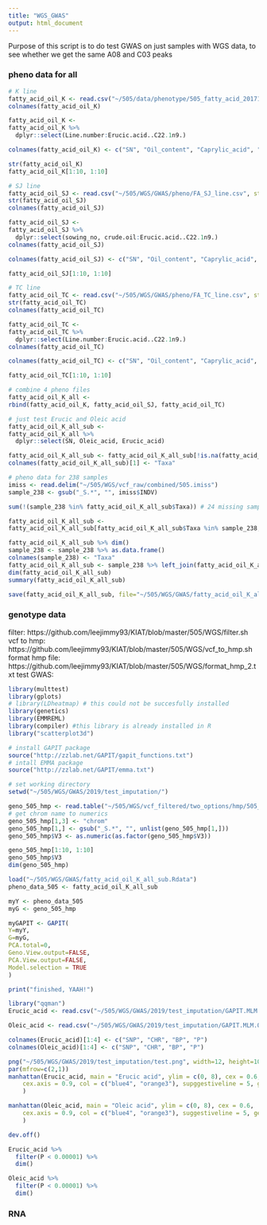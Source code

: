```yaml
---
title: "WGS_GWAS"
output: html_document
---
```


Purpose of this script is to do test GWAS on just samples with WGS data, to see whether we get the same A08 and C03 peaks 

### pheno data for all  
```r
# K line
fatty_acid_oil_K <- read.csv("~/505/data/phenotype/505_fatty_acid_20171128.csv", stringsAsFactors = F)
colnames(fatty_acid_oil_K)   

fatty_acid_oil_K <- 
fatty_acid_oil_K %>% 
  dplyr::select(Line.number:Erucic.acid..C22.1n9.)    

colnames(fatty_acid_oil_K) <- c("SN", "Oil_content", "Caprylic_acid", "Capric_acid", "Lauric_acid", "Myristic_acid", "Pentadecanoic_acid", "Palmitic_acid", "Palmitoliec_aicd", "Heptadecanoic_acid", "Stearic_acid", "Oleic_acid", "vaccenic_acid", "Linoleic_acid", "Arachidic_acid", "cis_11_Eicosenoic_acid", "Linolenic_acid", "Behenic_acid", "Erucic_acid")

str(fatty_acid_oil_K)
fatty_acid_oil_K[1:10, 1:10]

# SJ line 
fatty_acid_oil_SJ <- read.csv("~/505/WGS/GWAS/pheno/FA_SJ_line.csv", stringsAsFactors = F, skip = 1)
str(fatty_acid_oil_SJ)  
colnames(fatty_acid_oil_SJ)  

fatty_acid_oil_SJ <- 
fatty_acid_oil_SJ %>% 
  dplyr::select(sowing_no, crude.oil:Erucic.acid..C22.1n9.)    
colnames(fatty_acid_oil_SJ)

colnames(fatty_acid_oil_SJ) <- c("SN", "Oil_content", "Caprylic_acid", "Capric_acid", "Lauric_acid", "Myristic_acid", "Pentadecanoic_acid", "Palmitic_acid", "Palmitoliec_aicd", "Heptadecanoic_acid", "Stearic_acid", "Oleic_acid", "vaccenic_acid", "Linoleic_acid", "Arachidic_acid", "cis_11_Eicosenoic_acid", "Linolenic_acid", "Behenic_acid", "Erucic_acid")

fatty_acid_oil_SJ[1:10, 1:10] 

# TC line 
fatty_acid_oil_TC <- read.csv("~/505/WGS/GWAS/pheno/FA_TC_line.csv", stringsAsFactors = F, skip = 1)
str(fatty_acid_oil_TC)  
colnames(fatty_acid_oil_TC)  

fatty_acid_oil_TC <- 
fatty_acid_oil_TC %>% 
  dplyr::select(Line.number:Erucic.acid..C22.1n9.)    
colnames(fatty_acid_oil_TC)

colnames(fatty_acid_oil_TC) <- c("SN", "Oil_content", "Caprylic_acid", "Capric_acid", "Lauric_acid", "Myristic_acid", "Pentadecanoic_acid", "Palmitic_acid", "Palmitoliec_aicd", "Heptadecanoic_acid", "Stearic_acid", "Oleic_acid", "vaccenic_acid", "Linoleic_acid", "Arachidic_acid", "cis_11_Eicosenoic_acid", "Linolenic_acid", "Behenic_acid", "Erucic_acid")

fatty_acid_oil_TC[1:10, 1:10] 

# combine 4 pheno files 
fatty_acid_oil_K_all <- 
rbind(fatty_acid_oil_K, fatty_acid_oil_SJ, fatty_acid_oil_TC) 

# just test Erucic and Oleic acid 
fatty_acid_oil_K_all_sub <- 
fatty_acid_oil_K_all %>% 
  dplyr::select(SN, Oleic_acid, Erucic_acid) 

fatty_acid_oil_K_all_sub <- fatty_acid_oil_K_all_sub[!is.na(fatty_acid_oil_K_all_sub$Oleic_acid),] 
colnames(fatty_acid_oil_K_all_sub)[1] <- "Taxa" 

# pheno data for 238 samples 
imiss <- read.delim("~/505/WGS/vcf_raw/combined/505.imiss") 
sample_238 <- gsub("_S.*", "", imiss$INDV) 

sum(!(sample_238 %in% fatty_acid_oil_K_all_sub$Taxa)) # 24 missing sample ID from fatty acid data

fatty_acid_oil_K_all_sub <- 
fatty_acid_oil_K_all_sub[fatty_acid_oil_K_all_sub$Taxa %in% sample_238,] 

fatty_acid_oil_K_all_sub %>% dim()
sample_238 <- sample_238 %>% as.data.frame() 
colnames(sample_238) <- "Taxa"
fatty_acid_oil_K_all_sub <- sample_238 %>% left_join(fatty_acid_oil_K_all_sub) %>% unique()  
dim(fatty_acid_oil_K_all_sub) 
summary(fatty_acid_oil_K_all_sub)

save(fatty_acid_oil_K_all_sub, file="~/505/WGS/GWAS/fatty_acid_oil_K_all_sub.Rdata")  
```

### genotype data 
filter: https://github.com/leejimmy93/KIAT/blob/master/505/WGS/filter.sh 
vcf to hmp: https://github.com/leejimmy93/KIAT/blob/master/505/WGS/vcf_to_hmp.sh
format hmp file: https://github.com/leejimmy93/KIAT/blob/master/505/WGS/format_hmp_2.txt 
test GWAS:  
```r
library(multtest) 
library(gplots)
# library(LDheatmap) # this could not be succesfully installed 
library(genetics) 
library(EMMREML)
library(compiler) #this library is already installed in R
library("scatterplot3d")

# install GAPIT package 
source("http://zzlab.net/GAPIT/gapit_functions.txt") 
# intall EMMA package 
source("http://zzlab.net/GAPIT/emma.txt")

# set working directory 
setwd("~/505/WGS/GWAS/2019/test_imputation/") 

geno_505_hmp <- read.table("~/505/WGS/vcf_filtered/two_options/hmp/505_WGS_impute.hmp.txt", head=FALSE, stringsAsFactors = F)  
# get chrom name to numerics
geno_505_hmp[1,3] <- "chrom"
geno_505_hmp[1,] <- gsub("_S.*", "", unlist(geno_505_hmp[1,]))  
geno_505_hmp$V3 <- as.numeric(as.factor(geno_505_hmp$V3))    

geno_505_hmp[1:10, 1:10]  
geno_505_hmp$V3
dim(geno_505_hmp) 

load("~/505/WGS/GWAS/fatty_acid_oil_K_all_sub.Rdata")
pheno_data_505 <- fatty_acid_oil_K_all_sub  

myY <- pheno_data_505
myG <- geno_505_hmp

myGAPIT <- GAPIT(   
Y=myY,
G=myG, 
PCA.total=0,
Geno.View.output=FALSE, 
PCA.View.output=FALSE,
Model.selection = TRUE 
)  

print("finished, YAAH!")   

library("qqman") 
Erucic_acid <- read.csv("~/505/WGS/GWAS/2019/test_imputation/GAPIT.MLM.Erucic_acid.GWAS.Results.csv", header = T) 

Oleic_acid <- read.csv("~/505/WGS/GWAS/2019/test_imputation/GAPIT.MLM.Oleic_acid.GWAS.Results.csv", header = T)

colnames(Erucic_acid)[1:4] <- c("SNP", "CHR", "BP", "P")
colnames(Oleic_acid)[1:4] <- c("SNP", "CHR", "BP", "P")

png("~/505/WGS/GWAS/2019/test_imputation/test.png", width=12, height=10, units="in", res=300)
par(mfrow=c(2,1)) 
manhattan(Erucic_acid, main = "Erucic acid", ylim = c(0, 8), cex = 0.6, 
    cex.axis = 0.9, col = c("blue4", "orange3"), supggestiveline = 5, genomewideline = F 
    ) 

manhattan(Oleic_acid, main = "Oleic acid", ylim = c(0, 8), cex = 0.6, 
    cex.axis = 0.9, col = c("blue4", "orange3"), suggestiveline = 5, genomewideline = F 
    ) 

dev.off()        

Erucic_acid %>% 
  filter(P < 0.00001) %>% 
  dim() 

Oleic_acid %>% 
  filter(P < 0.00001) %>% 
  dim() 
```

### RNA 

